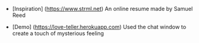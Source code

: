 

<div className={styles["Welcome"]}>


<div>
 
</div>

- [Inspiration] (https://www.strml.net) An online resume made by Samuel Reed

- [Demo] (https://love-teller.herokuapp.com) Used the chat window to create a touch of mysterious feeling


</div>
